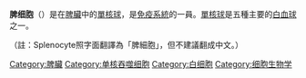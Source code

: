{{Expand language|en|time=2017-02-04}}
{{NoteAT|G1=生命科学}}
'''脾细胞'''（{{lang-en|splenocyte}}）是在[[脾臟|脾臟]]中的[[單核球|單核球]]，是[[免疫系統|免疫系統]]的一員。[[單核球|單核球]]是五種主要的[[白血球|白血球]]之一。

（註：Splenocyte照字面翻譯為「脾細胞」，但不建議翻成中文。）
{{髓样血细胞与血浆}}

[[Category:脾臟|Category:脾臟]]
[[Category:单核吞噬细胞|Category:单核吞噬细胞]]
[[Category:白细胞|Category:白细胞]]
[[Category:细胞生物学|Category:细胞生物学]]